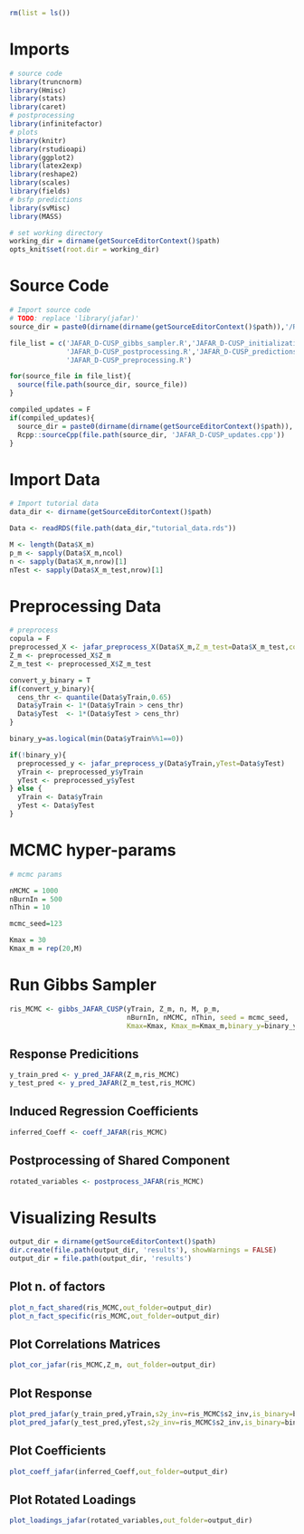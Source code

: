 
```r
rm(list = ls())
```

# Imports

```r
# source code
library(truncnorm)
library(Hmisc)
library(stats)
library(caret)
# postprocessing
library(infinitefactor)
# plots
library(knitr)
library(rstudioapi)
library(ggplot2)
library(latex2exp)
library(reshape2)
library(scales)
library(fields)
# bsfp predictions
library(svMisc)
library(MASS)
```

```r
# set working directory
working_dir = dirname(getSourceEditorContext()$path)
opts_knit$set(root.dir = working_dir)
```

# Source Code

```r
# Import source code 
# TODO: replace 'library(jafar)'
source_dir = paste0(dirname(dirname(getSourceEditorContext()$path)),'/R')

file_list = c('JAFAR_D-CUSP_gibbs_sampler.R','JAFAR_D-CUSP_initialization.R','JAFAR_D-CUSP_plots.R',
              'JAFAR_D-CUSP_postprocessing.R','JAFAR_D-CUSP_predictions.R','JAFAR_D-CUSP_updates.R',
              'JAFAR_D-CUSP_preprocessing.R')

for(source_file in file_list){
  source(file.path(source_dir, source_file))
}

compiled_updates = F
if(compiled_updates){
  source_dir = paste0(dirname(dirname(getSourceEditorContext()$path)),'/source')
  Rcpp::sourceCpp(file.path(source_dir, 'JAFAR_D-CUSP_updates.cpp'))
}
```

# Import Data

```r
# Import tutorial data
data_dir <- dirname(getSourceEditorContext()$path)

Data <- readRDS(file.path(data_dir,"tutorial_data.rds"))

M <- length(Data$X_m)
p_m <- sapply(Data$X_m,ncol)
n <- sapply(Data$X_m,nrow)[1]
nTest <- sapply(Data$X_m_test,nrow)[1]
```

# Preprocessing Data

```r
# preprocess
copula = F
preprocessed_X <- jafar_preprocess_X(Data$X_m,Z_m_test=Data$X_m_test,copula=copula)
Z_m <- preprocessed_X$Z_m
Z_m_test <- preprocessed_X$Z_m_test

convert_y_binary = T
if(convert_y_binary){
  cens_thr <- quantile(Data$yTrain,0.65)
  Data$yTrain <- 1*(Data$yTrain > cens_thr)
  Data$yTest  <- 1*(Data$yTest > cens_thr)
}

binary_y=as.logical(min(Data$yTrain%%1==0))

if(!binary_y){
  preprocessed_y <- jafar_preprocess_y(Data$yTrain,yTest=Data$yTest)
  yTrain <- preprocessed_y$yTrain
  yTest <- preprocessed_y$yTest
} else {
  yTrain <- Data$yTrain
  yTest <- Data$yTest
}
```

# MCMC hyper-params

```r
# mcmc params

nMCMC = 1000
nBurnIn = 500
nThin = 10

mcmc_seed=123

Kmax = 30
Kmax_m = rep(20,M)
```

# Run Gibbs Sampler

```r
ris_MCMC <- gibbs_JAFAR_CUSP(yTrain, Z_m, n, M, p_m,
                             nBurnIn, nMCMC, nThin, seed = mcmc_seed,
                             Kmax=Kmax, Kmax_m=Kmax_m,binary_y=binary_y) 
```

## Response Predicitions 

```r
y_train_pred <- y_pred_JAFAR(Z_m,ris_MCMC)
y_test_pred <- y_pred_JAFAR(Z_m_test,ris_MCMC)
```

## Induced Regression Coefficients

```r
inferred_Coeff <- coeff_JAFAR(ris_MCMC)
```

## Postprocessing of Shared Component

```r
rotated_variables <- postprocess_JAFAR(ris_MCMC)
```

# Visualizing Results

```r
output_dir = dirname(getSourceEditorContext()$path)
dir.create(file.path(output_dir, 'results'), showWarnings = FALSE)
output_dir = file.path(output_dir, 'results')
```

## Plot n. of factors

```r
plot_n_fact_shared(ris_MCMC,out_folder=output_dir)
plot_n_fact_specific(ris_MCMC,out_folder=output_dir)
```

## Plot Correlations Matrices

```r
plot_cor_jafar(ris_MCMC,Z_m, out_folder=output_dir)
```

## Plot Response 

```r
plot_pred_jafar(y_train_pred,yTrain,s2y_inv=ris_MCMC$s2_inv,is_binary=binary_y,out_folder=output_dir,title='Train')
plot_pred_jafar(y_test_pred,yTest,s2y_inv=ris_MCMC$s2_inv,is_binary=binary_y,out_folder=output_dir,title='Test')
```

## Plot Coefficients

```r
plot_coeff_jafar(inferred_Coeff,out_folder=output_dir)
```

## Plot Rotated Loadings

```r
plot_loadings_jafar(rotated_variables,out_folder=output_dir)
```

```r

```

```r

```

```r

```

```r

```

```r

```

```r

```

```r

```



